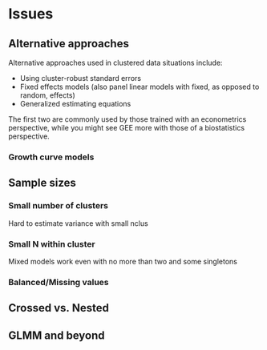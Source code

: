 # Issues


## Alternative approaches

Alternative approaches used in clustered data situations include:

- Using cluster-robust standard errors
- Fixed effects models (also panel linear models with fixed, as opposed to random, effects)
- Generalized estimating equations

The first two are commonly used by those trained with an econometrics perspective, while you might see GEE more with those of a biostatistics perspective. 


### Growth curve models


## Sample sizes

### Small number of clusters

Hard to estimate variance with small nclus

### Small N within cluster

Mixed models work even with no more than two and some singletons


### Balanced/Missing values




## Crossed vs. Nested


## GLMM and beyond